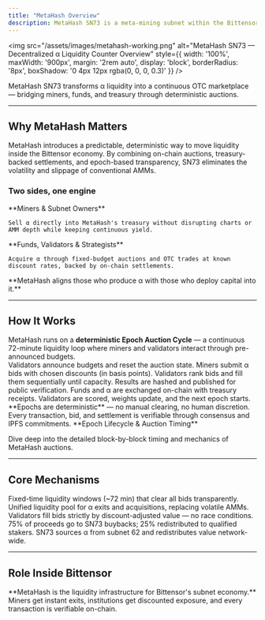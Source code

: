```yaml
---
title: "MetaHash Overview"
description: MetaHash SN73 is a meta-mining subnet within the Bittensor network built to bridge α liquidity between miners, funds, and the treasury layer. It acts as a decentralized OTC counter, letting α holders exit positions instantly while giving allocators predictable, discounted exposure through transparent on-chain auctions.
---
```



<img
  src="/assets/images/metahash-working.png"
  alt="MetaHash SN73 — Decentralized α Liquidity Counter Overview"
  style={{
    width: '100%',
    maxWidth: '900px',
    margin: '2rem auto',
    display: 'block',
    borderRadius: '8px',
    boxShadow: '0 4px 12px rgba(0, 0, 0, 0.3)'
  }}
/>

<p style={{
  textAlign: 'center',
  fontStyle: 'italic',
  color: 'rgba(255, 255, 255, 0.7)',
  marginTop: '0.5rem',
  marginBottom: '2rem'
}}>
  MetaHash SN73 transforms α liquidity into a continuous OTC marketplace — bridging miners, funds, and treasury through deterministic auctions.
</p>

---

## Why MetaHash Matters

<div style={{
  padding: '1.5rem',
  background: 'linear-gradient(135deg, rgba(255, 140, 0, 0.15) 0%, rgba(255, 140, 0, 0.08) 100%)',
  border: '2px solid rgba(255, 140, 0, 0.4)',
  borderRadius: '12px',
  marginBottom: '1.5rem',
  boxShadow: '0 4px 12px rgba(255, 140, 0, 0.1)'
}}>
  <p style={{
    fontSize: '1.15rem',
    lineHeight: '1.8',
    marginBottom: 0,
    fontWeight: 500
  }}>
    MetaHash introduces a predictable, deterministic way to move liquidity inside the Bittensor economy. By combining on-chain auctions, treasury-backed settlements, and epoch-based transparency, SN73 eliminates the volatility and slippage of conventional AMMs.
  </p>
</div>

### Two sides, one engine

<CardGroup cols={2}>
  <Card title="α Holders" icon="users">
    **Miners & Subnet Owners**

    Sell α directly into MetaHash's treasury without disrupting charts or AMM depth while keeping continuous yield.
  </Card>
  <Card title="Capital Allocators" icon="chart-line">
    **Funds, Validators & Strategists**

    Acquire α through fixed-budget auctions and OTC trades at known discount rates, backed by on-chain settlements.
  </Card>
</CardGroup>

<Tip>
**MetaHash aligns those who produce α with those who deploy capital into it.**
</Tip>

---

## How It Works

<div style={{
  padding: '1.5rem',
  background: 'rgba(255, 140, 0, 0.08)',
  border: '1px solid rgba(255, 140, 0, 0.2)',
  borderRadius: '8px',
  marginBottom: '1.5rem'
}}>
  MetaHash runs on a <strong>deterministic Epoch Auction Cycle</strong> — a continuous 72-minute liquidity loop where miners and validators interact through pre-announced budgets.
</div>

<Steps>
  <Step title="Notify & Stage">
    Validators announce budgets and reset the auction state.
  </Step>
  <Step title="Bidding & Submission">
    Miners submit α bids with chosen discounts (in basis points).
  </Step>
  <Step title="Clearing & Matching">
    Validators rank bids and fill them sequentially until capacity.
  </Step>
  <Step title="Commitments & IPFS Records">
    Results are hashed and published for public verification.
  </Step>
  <Step title="Payments & Settlement">
    Funds and α are exchanged on-chain with treasury receipts.
  </Step>
  <Step title="Weight Update & Next Epoch">
    Validators are scored, weights update, and the next epoch starts.
  </Step>
</Steps>

<Note>
**Epochs are deterministic** — no manual clearing, no human discretion. Every transaction, bid, and settlement is verifiable through consensus and IPFS commitments.
</Note>

<Card title="Learn More" icon="arrow-right" href="/understand/fundamentals/auction-mechanics">
  **Epoch Lifecycle & Auction Timing**

  Dive deep into the detailed block-by-block timing and mechanics of MetaHash auctions.
</Card>

---

## Core Mechanisms

<CardGroup cols={2}>
  <Card title="Epoch-Based Auctions" icon="clock">
    Fixed-time liquidity windows (~72 min) that clear all bids transparently.
  </Card>
  <Card title="Treasury-Backed OTC Counter" icon="building-columns">
    Unified liquidity pool for α exits and acquisitions, replacing volatile AMMs.
  </Card>
  <Card title="Deterministic Matching" icon="scale-balanced">
    Validators fill bids strictly by discount-adjusted value — no race conditions.
  </Card>
  <Card title="Treasury Rebalancing" icon="repeat">
    75% of proceeds go to SN73 buybacks; 25% redistributed to qualified stakers.
  </Card>
  <Card title="Cross-Subnet α Flow" icon="arrow-right-arrow-left">
    SN73 sources α from subnet 62 and redistributes value network-wide.
  </Card>
</CardGroup>

---

## Role Inside Bittensor

<Tip>
**MetaHash is the liquidity infrastructure for Bittensor's subnet economy.** Miners get instant exits, institutions get discounted exposure, and every transaction is verifiable on-chain.
</Tip>
